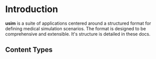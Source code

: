
# Introduction
**usim** is a suite of applications centered around a structured format for defining medical simulation scenarios. The format is designed to be comprehensive and extensible. It's structure is detailed in these docs.

## Content Types
<Cards>
  <Card title="Scenario" href="/docs/scenario" />
  <Card title="Patient" href="/docs/patient" />
  <Card title="Action" href="/docs/action" />
</Cards>

